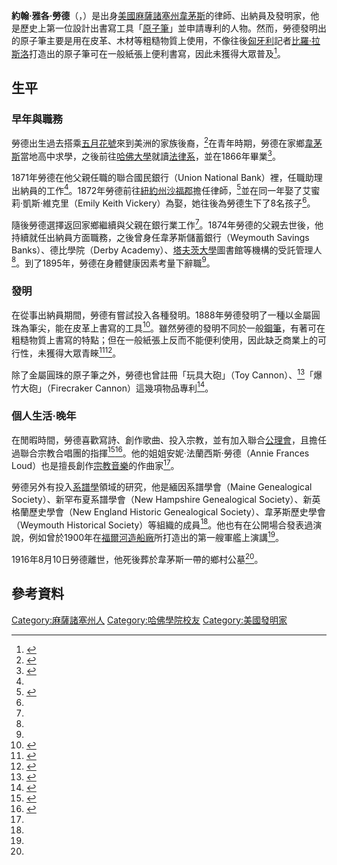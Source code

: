 {{noteTA
|1=zh-hans:圆珠笔; zh-hant:原子筆;
|2=zh-hans:马萨诸塞州; zh-hant:麻薩諸塞州;
|3=zh-hans:萨福克县; zh-hk:蘇福克縣; zh-tw:沙福郡;
|4=zh-hans:新罕布什尔; zh-hk:新罕布什爾; zh-tw:新罕布夏;
|5=zh-hans:新英格兰; zh-hk:紐英倫; zh-tw:新英格蘭;
}}
{{Infobox person
| name                = 約翰·J·勞德
| image               = John Jacob Loud 01.png
| image_size          = 220px
| alt                 = 泛黃圖片裡一名二十多歲的19世紀美國男士
| caption             = 約翰·J·勞德在哈佛大學的肖像
| english_name        = John J. Loud
| gender              = 男
| birth_name          = 約翰·雅各·勞德（John Jacob Loud）
| birth_date          = {{Birth date|1844|11|02}}
| birth_place         = [[麻薩諸塞州|麻薩諸塞州]][[韋茅斯_(麻薩諸塞州)|韋茅斯]]
| death_date          = {{Death date and age|1916|08|10|1844|11|02}}
| death_place         = 麻薩諸塞州韋茅斯
| resting_place       = 韋茅斯鄉村公墓<ref name="FAG">{{cite web |url=https://www.findagrave.com/memorial/122400871/john-jacob-loud |title=John Jacob Loud |work=Find a Grave |accessdate=2020-12-03}}</ref>
| resting_place_coordinates = {{coord|42.2124138|-70.9613800|type:landmark|display=inline}}
| nationality         = [[美國|美國]]
| education           = [[法學院|法律系]]
| alma_mater          = [[哈佛大學|哈佛大學]]
| occupation          = 律師、出納員
| known_for           = 首位發明[[原子筆|原子筆]]並取得專利人物
| religion            = [[基督教|基督教]]
| spouse              = {{Marriage|艾蜜莉·凱斯·維克里（Emily Keith Vickery）|1872}}
| children            = 8名
| parents             = {{unbulleted list|父：約翰·懷特·勞德（John White Loud）|母：莎拉·韓福瑞·布蘭查德（Sarah Humphrey Blanchard）}}<ref name="HG">{{cite book |title=《The Harvard Graduates' Magazine》 |publisher=Harvard Graduates' Magazine Association |author=William Roscoe Thayer、William Richards Castle、Mark Antony De Wolfe Howe、Arthur Stanwood Pier、Bernard Augustine De Voto、Theodore Morrison |date=1917 |url=https://books.google.com/books?id=OyhYAAAAYAAJ&q=%22John+Jacob+Loud,+for+many+years+a+prominent+citizen+of+Weymouth,+was+the+only+son+of+Hon.+John+White+Loud+and****%22&dq=%22John+Jacob+Loud,+for+many+years+a+prominent+citizen+of+Weymouth,+was+the+only+son+of+Hon.+John+White+Loud+and****%22&hl=en&sa=X&ei=N74aU4r5LIaWrgGGzoCQCA&ved=0CCsQ6AEwAA}}</ref>
| signature           = John J Loud Signature.svg
| signature_size      = 180px
}}
'''約翰·雅各·勞德'''（{{lang-en|John Jacob Loud}}，{{bd|1844年|11月02日|1916年|08月10日|catIdx=John Jacob Loud}}）是出身[[美國|美國]][[麻薩諸塞州|麻薩諸塞州]][[韋茅斯_(麻薩諸塞州)|韋茅斯]]的律師、出納員及發明家，他是歷史上第一位設計出書寫工具「[[原子筆|原子筆]]」並申請專利的人物。然而，勞德發明出的原子筆主要是用在皮革、木材等粗糙物質上使用，不像往後[[匈牙利|匈牙利]]記者[[比羅·拉斯洛|比羅·拉斯洛]]打造出的原子筆可在一般紙張上便利書寫，因此未獲得大眾普及<ref>{{cite web |url=https://www.bbc.com/future/article/20201028-history-of-the-ballpoint-pen |title=The cheap pen that changed writing forever |work=[[BBC|BBC]] |author=Stephen Dowling |date=2020-10-30 |accessdate=2020-12-03}}</ref>。

== 生平 ==
=== 早年與職務 ===
勞德出生過去搭乘[[五月花號|五月花號]]來到美洲的家族後裔，<ref name="NewEngland">{{cite book |title=《The New England Historical and Genealogical Register》 |publisher=New England Historic Genealogical Society |date=1917 |url=https://books.google.com/books?id=f0plVwLW5zQC&q=%22John+Jacob+Loud%22&dq=%22John+Jacob+Loud%22&hl=en&sa=X&ei=5bwaU7jiFomArAH5_oBo&ved=0CFwQ6AEwCQ}}</ref>在青年時期，勞德在家鄉[[韋茅斯_(麻薩諸塞州)|韋茅斯]]當地高中求學，之後前往[[哈佛大學|哈佛大學]]就讀[[法學院|法律系]]，並在1866年畢業<ref name="LL">{{cite book |title=《Legendary Locals of Weymouth Massachusetts》 |publisher=Arcadia Publishing |author=Debbie Sargent Sullivan、Erica Jill Dumont |chapter=〈Chapter Four:Industrialists〉 |date=2013-02-04 |isbn=978-146-7-100342 |page=75頁 |url=https://books.google.com/books?id=7YK7w87yeUYC&pg=PA74&redir_esc=y#v=onepage&q&f=false}}</ref>。

1871年勞德在他父親任職的聯合國民銀行（Union National Bank）裡，任職助理出納員的工作<ref name="NewEngland"/>。1872年勞德前往[[紐約州|紐約州]][[蘇福克縣_(紐約州)|沙福郡]]擔任律師，<ref>{{cite web |url=https://archive.org/details/benchbarofcommon01davi/page/16/mode/1up |title=Bench and Bar of the Commonwealth of Massachusetts |work=Boston History Company |author=William Thomas Davis |date=1895 |accessdate=2020-12-03}}</ref>並在同一年娶了艾蜜莉·凱斯·維克里（Emily Keith Vickery）為娶，她往後為勞德生下了8名孩子<ref name="HG"/>。

隨後勞德選擇返回家鄉繼續與父親在銀行業工作<ref name="NewEngland"/>。1874年勞德的父親去世後，他持續就任出納員方面職務，之後曾身任韋茅斯儲蓄銀行（Weymouth Savings Banks）、德比學院（Derby Academy）、[[塔夫茨大學|塔夫茨大學]]圖書館等機構的受託管理人<ref name="HG"/>。到了1895年，勞德在身體健康因素考量下辭職<ref name="HG"/>。

=== 發明 ===
{{quote box
 |quote  = 我的這項發明是一種改良過的針筆或鋼筆，方便好用，目的上可在像是木頭、粗質包裝紙，以及其它普通筆無法利用的粗糙表面上書寫標記。（My invention consists of an improved reservoir or fountain pen, especially useful, among other purposes, for marking on rough surfaces-such as wood, coarse wrapping-paper,and other,articleswhere an ordinary pen could not be used.）
 |source = ——約翰·J·勞德在他的金屬圓球筆具專利申請裡所提到產品特點<ref>{{cite web |url=https://patents.google.com/patent/US392046 |title=US392046A United States |date=1888-10-30 |accessdate=2020-12-03}}</ref>。
 |width  = 50%
 |align  = center
}}
在從事出納員期間，勞德有嘗試投入各種發明。1888年勞德發明了一種以金屬圓珠為筆尖，能在皮革上書寫的工具<ref>{{cite book |title=《Ink Reservoir Writing Instruments 1905-2005》 |publisher=Writing Equipment Society |date=2007 |page=69頁}}</ref>。雖然勞德的發明不同於一般[[鋼筆|鋼筆]]，有著可在粗糙物質上書寫的特點；但在一般紙張上反而不能便利使用，因此缺乏商業上的可行性，未獲得大眾青睞<ref>{{cite book |title=《Firsts: Origins of Everyday Things That Changed the World》 |publisher=Penguin |author=Wilson Casey |date=2009-10-06 |isbn=978-159-2-579242 |chapter=〈B Ballpoint Pen〉 |url=https://books.google.com/books?id=OXT0MyOjhnIC&pg=PT32&redir_esc=y#v=onepage&q&f=false}}</ref><ref>{{cite web |url=https://www.thoughtco.com/ballpoint-pens-laszlo-biro-4078959 |title=Inventor Laszlo Biro and the Battle of the Ballpoint Pens |work=Thought Co.|author=Mary Bellis |date=2018-02-22 |accessdate=2020-12-03}}</ref>。

除了金屬圓珠的原子筆之外，勞德也曾註冊「玩具大砲」（Toy Cannon）、<ref>{{cite web |url=https://patents.google.com/patent/US375453?oq=%22J+J+Loud%22 |title=US375453A United States |date=1877-12-27 |accessdate=2020-12-03}}</ref>「爆竹大砲」（Firecraker Cannon）這幾項物品專利<ref>{{cite web |url=https://patents.google.com/patent/US385127?oq=%22J.+J.+Loud%22 |title=US385127A United States |date=188-06-26 |accessdate=2020-12-03}}</ref>。

=== 個人生活·晚年 ===
在閒暇時間，勞德喜歡寫詩、創作歌曲、投入宗教，並有加入聯合[[公理會|公理會]]，且擔任過聯合宗教合唱團的指揮<ref name="BC">{{cite book |title=《Boston Curiosities》 |publisher=History Press |author=Theodore G. Clarke |date=2008}}</ref><ref>{{cite book |title=《The Secretary's Report – Harvard College (1780– ). Class of 1866》 |publisher=哈佛大學 |url=https://books.google.com/books?id=1bUnAAAAYAAJ&pg=PA23}}</ref>。他的姐姐安妮·法蘭西斯·勞德（Annie Frances Loud）也是擅長創作[[宗教音樂|宗教音樂]]的作曲家<ref name="NewEngland"/>。

勞德另外有投入[[系譜學|系譜學]]領域的研究，他是緬因系譜學會（Maine Genealogical Society）、新罕布夏系譜學會（New Hampshire Genealogical Society）、新英格蘭歷史學會（New England Historic Genealogical Society）、韋茅斯歷史學會（Weymouth Historical Society）等組織的成員<ref name="LL"/>。他也有在公開場合發表過演說，例如曾於1900年在[[福爾河造船廠|福爾河造船廠]]所打造出的第一艘軍艦上演講<ref name="BC"/>。

1916年8月10日勞德離世，他死後葬於韋茅斯一帶的鄉村公墓<ref name="FAG"/>。

{{Gallery
|width=240 | height=240
|align=center
|File:US392046-0.png
|約翰·J·勞德設計的原子筆專利圖。
|File:John Jacob Loud 02.png
|攝於1906年的約翰·J·勞德。
}}

== 參考資料 ==
{{reflist|30em}}

{{Commons category|John J. Loud|約翰·J·勞德}}
{{Authority control}}

{{DEFAULTSORT:John J. Loud}}
[[Category:麻薩諸塞州人|Category:麻薩諸塞州人]]
[[Category:哈佛學院校友|Category:哈佛學院校友]]
[[Category:美國發明家|Category:美國發明家]]